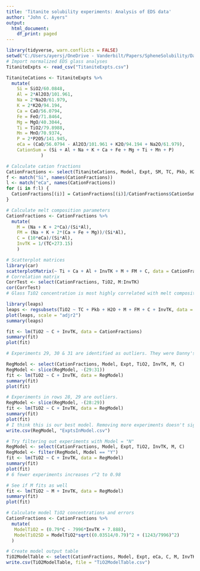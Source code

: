 ```yaml
---
title: 'Titanite solubility experiments: Analysis of EDS data'
author: "John C. Ayers"
output:
  html_document:
    df_print: paged
---
```


```r
library(tidyverse, warn.conflicts = FALSE)
setwd("C:/Users/ayersj/OneDrive - Vanderbilt/Papers/SpheneSolubility/DataAnalysis/TitaniteExpts")
# Import normalized EDS glass analyses
TitaniteExpts <- read_csv("TitaniteExpts.csv")
```
```r
TitaniteCations <- TitaniteExpts %>%
  mutate(
    Si = SiO2/60.0848,
    Al = 2*Al2O3/101.961,
    Na = 2*Na2O/61.979,
    K = 2*K2O/94.194,
    Ca = CaO/56.0794,
    Fe = FeO/71.8464,
    Mg = MgO/40.3044,
    Ti = TiO2/79.8988,
    Mn = MnO/70.9374,
    P = 2*P2O5/141.945,
    eCa = (CaO/56.0794 - Al2O3/101.961 + K2O/94.194 + Na2O/61.979),
    CationSum = (Si + Al + Na + K + Ca + Fe + Mg + Ti + Mn + P)
             )
```

```r
# Calculate cation fractions
CationFractions <- select(TitaniteCations, Model, Expt, SM, TC, Pkb, H2O, TiO2, Si:eCa, CationSum)
f <- match("Si", names(CationFractions))
l <- match("eCa", names(CationFractions))
for (i in f:l) {
  CationFractions[(i)] = CationFractions[(i)]/CationFractions$CationSum
}

```


```r
# Calculate melt composition parameters
CationFractions <- CationFractions %>%
  mutate(
    M = (Na + K + 2*Ca)/(Si*Al),
    FM = (Na + K + 2*(Ca + Fe + Mg))/(Si*Al),
    C = (10*eCa)/(Si*Al),
    InvTK = 1/(TC+273.15)
    )
```


```r
# Scatterplot matrices
library(car)
scatterplotMatrix(~ Ti + Ca + Al + InvTK + M + FM + C, data = CationFractions, groups = CationFractions$Model, smooth = FALSE)
# Correlation matrix
CorrTest <- select(CationFractions, TiO2, M:InvTK)
cor(CorrTest)
# Glass TiO2 concentration is most highly correlated with melt composition parameter C.

```

```r
library(leaps)
leaps <- regsubsets(TiO2 ~ TC + Pkb + H2O + M + FM + C + InvTK, data = CationFractions, nbest = 2) 
plot(leaps, scale = "adjr2")
summary(leaps)

```


```r
fit <- lm(TiO2 ~ C + InvTK, data = CationFractions)
summary(fit)
plot(fit)

```

```r
# Experiments 29, 30 & 31 are identified as outliers. They were Danny's earliest experiments, and were all run at 1300C.

RegModel <- select(CationFractions, Model, Expt, TiO2, InvTK, M, C)
RegModel <- slice(RegModel, -(29:31))
fit <- lm(TiO2 ~ C + InvTK, data = RegModel)
summary(fit)
plot(fit)

```

```r
# Experiments in rows 28, 29 are outliers.
RegModel <- slice(RegModel, -(28:29))
fit <- lm(TiO2 ~ C + InvTK, data = RegModel)
summary(fit)
plot(fit)
# I think this is our best model. Removing more experiments doesn't significantly improve fit.
write.csv(RegModel, "ExptsInModel.csv")
```

```r
# Try filtering out experiments with Model = "N"
RegModel <- select(CationFractions, Model, Expt, TiO2, InvTK, M, C)
RegModel <- filter(RegModel, Model == "Y")
fit <- lm(TiO2 ~ C + InvTK, data = RegModel)
summary(fit)
plot(fit)
# 6 fewer experiments increases r^2 to 0.98
```

```r
# See if M fits as well
fit <- lm(TiO2 ~ M + InvTK, data = RegModel)
summary(fit)
plot(fit)

```


```r
# Calculate model TiO2 concentrations and errors
CationFractions <- CationFractions %>%
  mutate(
   ModelTiO2 = (0.79*C - 7996*InvTK + 7.888),
   ModelTiO2SD = ModelTiO2*sqrt((0.03514/0.79)^2 + (1243/7996)^2)
  )
```

```r
# Create model output table
TiO2ModelTable <- select(CationFractions, Model, Expt, eCa, C, M, InvTK, TiO2, ModelTiO2, ModelTiO2SD)
write.csv(TiO2ModelTable, file = "TiO2ModelTable.csv")
```

